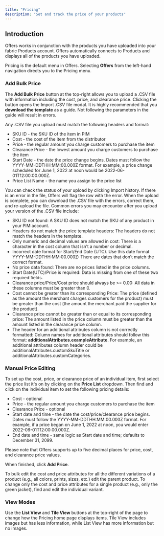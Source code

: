 ```yaml
---
title: "Pricing"
description: "Set and track the price of your products"
---
```


## Introduction

Offers works in conjunction with the products you have uploaded into your fabric Products account. Offers automatically connects to Products and displays all of the products you have uploaded. 

Pricing is the default menu in Offers. Selecting **Offers** from the left-hand navigation directs you to the Pricing menu. 

### Add Bulk Price

The **Add Bulk Price** button at the top-right allows you to upload a .CSV file with information including the cost, price, and clearance price. Clicking the button opens the Import .CSV file modal. It is highly recommended that you **download the template** as a guide. Not following the parameters in the guide will result in errors. 

Any .CSV file you upload must match the following headers and format:

* SKU ID - the SKU ID of the item in PIM
* Cost - the cost of the item from the distributor
* Price - the regular amount you charge customers to purchase the item
* Clearance Price - the lowest amount you charge customers to purchase the item
* Start Date - the date the price change begins. Dates must follow the YYYY-MM-DDTHH:MM:00.000Z format. For example, a price change scheduled for June 1, 2022 at noon would be 2022-06-01T12:00:00.000Z.
* Price List Name - the name you assign to the price list

You can check the status of your upload by clicking Import history. If there is an error in the file, Offers will flag the row with the error. When the upload is complete, you can download the .CSV file with the errors, correct them, and re-upload the file. Common errors you may encounter after you upload your version of the .CSV file include:

* SKU ID not found: A SKU ID does not match the SKU of any product in your PIM account.
* Headers do not match the price template headers: The headers do not match the headers in the template.
* Only numeric and decimal values are allowed in cost: There is a character in the cost column that isn’t a number or decimal.
* Incorrect date format for Start/End Date (UTC). Use this date format YYYY-MM-DDTHH:MM:00.000Z: There are dates that don’t match the correct format.
* No price data found: There are no prices listed in the price columns.
* Start Date(UTC)/Price is required: Data is missing from one of these two required fields.
* Clearance price/Price/Cost price should always be >= 0.00: All data in these columns must be greater than 0.
* Cost cannot be greater than its corresponding Price: The price (defined as the amount the merchant charges customers for the product) must be greater than the cost (the amount the merchant paid the supplier for the product).
* Clearance price cannot be greater than or equal to its corresponding price: The amount listed in the price column must be greater than the amount listed in the clearance price column.
* The header for an additional attributes column is not correctly formatted: Column names for additional attributes should follow this format: **additionalAttributes.exampleAttribute**. For example, an additional attributes column header could be additionalAttributes.customSkuTitle or additionalAttributes.customCategories.

### Manual Price Editing

To set up the cost, price, or clearance price of an individual item, first select the price list it's on by clicking on the **Price List** dropdown. Then find and click on the individual item to set the following pricing details:

* Cost - optional
* Price - the regular amount you charge customers to purchase the item
* Clearance Price - optional
* Start date and time - the date the cost/price/clearance price begins. Dates must follow the YYYY-MM-DDTHH:MM:00.000Z format. For example, if a price began on June 1, 2022 at noon, you would enter 2022-06-01T12:00:00.000Z.
* End date and time - same logic as Start date and time; defaults to December 31, 2099.

Please note that Offers supports up to five decimal places for price, cost, and clearance price values. 

When finished, click **Add Price**.

To bulk edit the cost and price attributes for all the different variations of a product (e.g., all colors, prints, sizes, etc.) edit the parent product. To change only the cost and price attributes for a single product (e.g., only the green jacket), find and edit the individual variant. 

### View Modes

Use the **List View** and **Tile View** buttons at the top-right of the page to change how the Pricing home page displays items. Tile View includes images but has less information, while List View has more information but no images.
